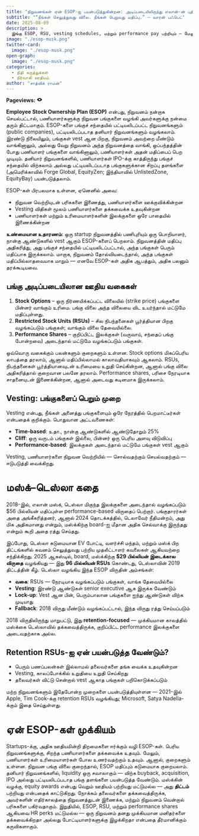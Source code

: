 ```yaml
---
title: "நிறுவனங்கள் ஏன் ESOP-ஐ பயன்படுத்துகின்றன: அடிப்படையிலிருந்து எலான்-ன் புதிய டெஸ்லா ஒப்பந்தம் வரை"
subtitle: "“நீங்கள் செலுத்துவது விலை. நீங்கள் பெறுவது மதிப்பு.” — வாரன் பஃபெட்"
date: 2025-08-09
description: >
  இங்கு ESOP, RSU, vesting schedules, மற்றும் performance pay பற்றியும் — மேலும் டெஸ்லா எதற்காக எலான் மஸ்க்கிற்கு $29 பில்லியன் மதிப்புள்ள பங்குகளை வழங்கியது என்பதையும் விளக்குகிறோம்.
image: "./esop-musk.png"
twitter-card:
  image: "./esop-musk.png"
open-graph:
  image: "./esop-musk.png"
categories:
  - நிதி கருத்துக்கள்
  - நிர்வாகி ஊதியம்
author: "சாத்விக் ராமன்"
---
```


<p><b>Pageviews:</b> <svg xmlns="http://www.w3.org/2000/svg" width="1em" height="1em" viewBox="0 0 256 256"><path fill="currentColor" d="M247.31 124.76c-.35-.79-8.82-19.58-27.65-38.41C194.57 61.26 162.88 48 128 48S61.43 61.26 36.34 86.35C17.51 105.18 9 124 8.69 124.76a8 8 0 0 0 0 6.5c.35.79 8.82 19.57 27.65 38.4C61.43 194.74 93.12 208 128 208s66.57-13.26 91.66-38.34c18.83-18.83 27.3-37.61 27.65-38.4a8 8 0 0 0 0-6.5M128 168a40 40 0 1 1 40-40a40 40 0 0 1-40 40"/></svg> <span class="waline-pageview-count"></i><p>

**Employee Stock Ownership Plan (ESOP)** என்பது, நிறுவனம் நன்றாக செயல்பட்டால், பணியாளர்களுக்கு நிறுவன பங்குகளை வழங்கி அவர்களுக்கு நன்மை தரும் திட்டமாகும். ESOP-களை பங்குச் சந்தையில் பட்டியலிடப்பட்ட நிறுவனங்களும் (public companies), பட்டியலிடப்படாத தனியார் நிறுவனங்களும் வழங்கலாம். இரண்டு நிலையிலும், பங்குகள் vest ஆன பிறகு, நிறுவனம் அவற்றை மீண்டும் வாங்கினாலும், அல்லது வேறு நிறுவனம் அந்த நிறுவனத்தை வாங்கி, ஒப்பந்தத்தின் போது பணியாளர் பங்குகளை வாங்கினாலும், பணியாளர்கள் அதன் மதிப்பைப் பெற முடியும். தனியார் நிறுவனங்களில், பணியாளர்கள் IPO-க்கு காத்திருந்து பங்குச் சந்தையில் விற்கலாம் அல்லது பட்டியலிடப்படாத பங்குகளுக்கான சிறப்பு தளங்களை (அமெரிக்காவில் Forge Global, EquityZen; இந்தியாவில் UnlistedZone, EquityBay) பயன்படுத்தலாம்.

ESOP-கள் பிரபலமாக உள்ளன, ஏனெனில் அவை:

* நிறுவன வெற்றியுடன் பரிசுகளை இணைத்து, பணியாளர்களை ஊக்குவிக்கின்றன  
* Vesting விதிகள் மூலம் பணியாளர்களை தக்கவைக்க உதவுகின்றன  
* பணியாளர்கள் மற்றும் உரிமையாளர்களின் இலக்குகளை ஒரே பாதையில் இணைக்கின்றன  

**உண்மையான உதாரணம்**: ஒரு startup நிறுவனத்தில் பணிபுரியும் ஒரு பொறியாளர், நான்கு ஆண்டுகளில் vest ஆகும் ESOP-களைப் பெறலாம். நிறுவனத்தின் மதிப்பு அதிகரித்து, அது பங்குச் சந்தையில் பட்டியலிடப்பட்டால், அந்த பங்குகள் பெரும் மதிப்பாக இருக்கலாம். மாறாக, நிறுவனம் தோல்வியடைந்தால், அந்த பங்குகள் மதிப்பில்லாதவையாக மாறும் — எனவே ESOP-கள் அதிக ஆபத்தும், அதிக பலனும் தரக்கூடியவை.

## பங்கு அடிப்படையிலான ஊதிய வகைகள்

1. **Stock Options** – ஒரு நிர்ணயிக்கப்பட்ட விலையில் (strike price) பங்குகளை பின்னர் வாங்கும் உரிமை. பங்கு விலை அந்த விலையை விட உயர்ந்தால் மட்டுமே மதிப்புள்ளது.  
2. **Restricted Stock Units (RSUs)** – சில நிபந்தனைகள் பூர்த்தியான பிறகு வழங்கப்படும் பங்குகள்; வாங்கும் விலை தேவையில்லை.  
3. **Performance Shares** – குறிப்பிட்ட இலக்குகள் (வருவாய், சந்தைப் பங்கு போன்றவை) அடைந்தால் மட்டுமே வழங்கப்படும் பங்குகள்.

ஒவ்வொரு வகைக்கும் பலன்களும் குறைகளும் உள்ளன. Stock options மிகப்பெரிய லாபத்தை தரலாம், ஆனால் மதிப்பில்லாமல் காலாவதியாகவும் ஆகலாம். RSUs, நிபந்தனைகள் பூர்த்தியானவுடன் உரிமையை உறுதி செய்கின்றன, ஆனால் பங்கு விலை அதிகரித்தால் குறைவான பலனே தரலாம். Performance shares, பரிசை நேரடியாக சாதனையுடன் இணைக்கின்றன, ஆனால் அடைவது கடினமாக இருக்கலாம்.

## Vesting: பங்குகளைப் பெறும் முறை

Vesting என்பது, நீங்கள் அனைத்து பங்குகளையும் ஒரே நேரத்தில் பெறமாட்டீர்கள் என்பதைக் குறிக்கும். பொதுவான அட்டவணைகள்:

* **Time-based**: உதா., நான்கு ஆண்டுகளில் ஆண்டுதோறும் 25%  
* **Cliff**: ஒரு வருடம் பங்குகள் இல்லை, பின்னர் ஒரு பெரிய அளவு விடுவிப்பு  
* **Performance-based**: இலக்குகள் அடைந்தால் மட்டுமே பங்குகள் vest ஆகும்  

Vesting, பணியாளர்களை நிறுவன வெற்றியில் — சொல்வதற்கும் செயல்வதற்கும் — ஈடுபடுத்தி வைக்கிறது.

# மஸ்க்–டெஸ்லா கதை
2018-இல், எலான் மஸ்க், டெஸ்லா மிகுந்த இலக்குகளை அடைந்தால் வழங்கப்படும் $56 பில்லியன் மதிப்புள்ள performance-based விருதைப் பெற்றார். பங்குதாரர்கள் அதை அங்கீகரித்தனர், ஆனால் 2024 தொடக்கத்தில், டெலாவேர் நீதிமன்றம், அது மிக அதிகமானது என்றும், மஸ்க்கிற்கு board-ஐ மீதான அதிக செல்வாக்கு இருந்தது என்றும் கூறி அதை ரத்து செய்தது.

இப்போது, டெஸ்லா கடுமையான EV போட்டி, வளர்ச்சி மந்தம், மற்றும் மஸ்க் பிற திட்டங்களில் கவனம் செலுத்துவது பற்றிய முதலீட்டாளர் கவலைகள் ஆகியவற்றை சந்திக்கிறது. 2025 ஆகஸ்டில், board, மஸ்க்கிற்கு **$29 பில்லியன் இடைக்கால விருதை** வழங்கியது — இது **96 மில்லியன் RSUs** கொண்டது, டெஸ்லாவின் 2019 திட்டத்தின் கீழ். டெஸ்லா வழங்கிய இந்த ESOP விருதின் அம்சங்கள்:

* **வகை**: RSUs — நேரடியாக வழங்கப்படும் பங்குகள், வாங்க தேவையில்லை  
* **Vesting**: இரண்டு ஆண்டுகள் senior executive ஆக இருக்க வேண்டும்  
* **Lock-up**: Vest ஆன பின், பெரும்பாலான பங்குகளை ஐந்து ஆண்டுகள் விற்க முடியாது  
* **Fallback**: 2018 விருது மீண்டும் வழங்கப்பட்டால், இந்த விருது ரத்து செய்யப்படும்  

2018 விருதிலிருந்து மாறுபட்டு, இது **retention-focused** — முக்கியமான காலத்தில் மஸ்க்கை டெஸ்லாவில் தக்கவைத்திருக்க, குறிப்பிட்ட performance இலக்குகளை அடைவதற்காக அல்ல.

## Retention RSUs-ஐ ஏன் பயன்படுத்த வேண்டும்?

* பெரும் பணப்பலன்கள் இல்லாமல் தலைவர்களை தங்க வைக்க உதவுகின்றன  
* Vesting, காலப்போக்கில் உறுதியை உறுதி செய்கிறது  
* தலைவர்கள் விட்டு சென்றால் vest ஆகாத பங்குகள் பறிகொடுக்கப்படும்  

மற்ற நிறுவனங்களும் இதேபோன்ற முறைகளை பயன்படுத்தியுள்ளன — 2021-இல் Apple, Tim Cook-க்கு retention RSUs வழங்கியது; Microsoft, Satya Nadella-க்கும் இதை செய்துள்ளது.

# ஏன் ESOP-கள் முக்கியம்

Startups-க்கு, அதிக ஊதியமின்றி திறமைகளை ஈர்க்கும் வழி ESOP-கள். பெரிய நிறுவனங்களுக்கு, சிறந்த பணியாளர்களை தக்கவைக்க உதவும். மேலும், பணியாளர்கள் உரிமையாளர்கள் போல உணர்வதற்கும் உதவும். ஆனால், குறைகளும் உள்ளன. நிறுவன பங்கு விலை குறைந்தால், ESOP மதிப்பும் கடுமையாக குறையலாம். தனியார் நிறுவனங்களில், liquidity ஒரு சவாலாகும் — விற்க buyback, acquisition, IPO அல்லது பட்டியலிடப்படாத பங்கு தளங்களை பயன்படுத்த வேண்டும். மஸ்க்கின் வழக்கு, equity awards என்பது வெறும் ஊதியம் பற்றியது மட்டுமல்ல — அது **திட்டம்** பற்றியது என்பதைக் காட்டுகிறது. நோக்கம் தலைவர்களை தக்கவைத்திருக்க, அவர்களின் எதிர்காலத்தை நிறுவனத்துடன் இணைக்க, மற்றும் நிறுவனம் வென்றால் பரிசுகளை பகிர்வதாகும். இறுதியில், ESOP, RSU, மற்றும் performance shares ஆகியவை HR perks மட்டுமல்ல — ஒரு நிறுவனம் தனது முக்கியமான மனிதர்களை தக்கவைக்கிறதா அல்லது போட்டியாளர்களுக்கு இழக்கிறதா என்பதை தீர்மானிக்கும் கருவிகளாகும்.

